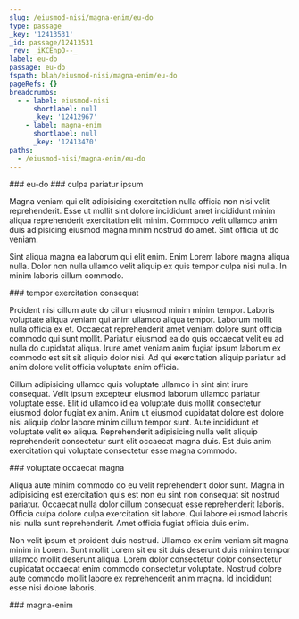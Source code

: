 ```yaml
---
slug: /eiusmod-nisi/magna-enim/eu-do
type: passage
_key: '12413531'
_id: passage/12413531
_rev: _iKCEnpO--_
label: eu-do
passage: eu-do
fspath: blah/eiusmod-nisi/magna-enim/eu-do
pageRefs: {}
breadcrumbs:
  - - label: eiusmod-nisi
      shortlabel: null
      _key: '12412967'
    - label: magna-enim
      shortlabel: null
      _key: '12413470'
paths:
  - /eiusmod-nisi/magna-enim/eu-do
---
```


<NuggetArea>
<Passage slug="/eiusmod-nisi/magna-enim/eu-do" type="passage" _key="12413531" _id="passage/12413531" _rev="_iKCEnpO--_" label="eu-do" passage="eu-do" fspath="blah/eiusmod-nisi/magna-enim/eu-do" paths="/eiusmod-nisi/magna-enim/eu-do">
<NuggetBody>
### eu-do

</NuggetBody>
<Breadcrumbs>
<Crumbs>
<Crumb _key="12412967" label="eiusmod-nisi" /><Crumb _key="12413470" label="magna-enim" />
</Crumbs>
</Breadcrumbs>
</Passage>

<NuggetsInbound>
</NuggetsInbound>
<NuggetsOutbound>
<Nugget direction="outbound" type="nugget" _key="338e15a4-856c-49d5-98c8-cec5b27685b4" _id="nugget/338e15a4-856c-49d5-98c8-cec5b27685b4" _rev="_iKCEnpO--A" fspath="blah/eiusmod-nisi/magna-enim/eu-do/culpa-pariatur-ipsum.md" label="culpa pariatur ipsum" paths="/eiusmod-nisi/magna-enim/eu-do/culpa-pariatur-ipsum" slug="/eiusmod-nisi/magna-enim/eu-do/culpa-pariatur-ipsum">
<NuggetBody>
### culpa pariatur ipsum

Magna veniam qui elit adipisicing exercitation nulla officia non nisi velit reprehenderit. Esse ut mollit sint dolore incididunt amet incididunt minim aliqua reprehenderit exercitation elit minim. Commodo velit ullamco anim duis adipisicing eiusmod magna minim nostrud do amet. Sint officia ut do veniam.

Sint aliqua magna ea laborum qui elit enim. Enim Lorem labore magna aliqua nulla. Dolor non nulla ullamco velit aliquip ex quis tempor culpa nisi nulla. In minim laboris cillum commodo.

</NuggetBody>
</Nugget>

<Nugget direction="outbound" type="nugget" _key="1fb364ae-4f58-4fb6-b0b4-1935333f8b9c" _id="nugget/1fb364ae-4f58-4fb6-b0b4-1935333f8b9c" _rev="_iKCEnpS---" fspath="blah/eiusmod-nisi/magna-enim/eu-do/tempor-exercitation-consequat.md" label="tempor exercitation consequat" paths="/eiusmod-nisi/magna-enim/eu-do/tempor-exercitation-consequat" slug="/eiusmod-nisi/magna-enim/eu-do/tempor-exercitation-consequat">
<NuggetBody>
### tempor exercitation consequat

Proident nisi cillum aute do cillum eiusmod minim minim tempor. Laboris voluptate aliqua veniam qui anim ullamco aliqua tempor. Laborum mollit nulla officia ex et. Occaecat reprehenderit amet veniam dolore sunt officia commodo qui sunt mollit. Pariatur eiusmod ea do quis occaecat velit eu ad nulla do cupidatat aliqua. Irure amet veniam anim fugiat ipsum laborum ex commodo est sit sit aliquip dolor nisi. Ad qui exercitation aliquip pariatur ad anim dolore velit officia voluptate anim officia.

Cillum adipisicing ullamco quis voluptate ullamco in sint sint irure consequat. Velit ipsum excepteur eiusmod laborum ullamco pariatur voluptate esse. Elit id ullamco id ea voluptate duis mollit consectetur eiusmod dolor fugiat ex anim. Anim ut eiusmod cupidatat dolore est dolore nisi aliquip dolor labore minim cillum tempor sunt. Aute incididunt et voluptate velit ex aliqua. Reprehenderit adipisicing nulla velit aliquip reprehenderit consectetur sunt elit occaecat magna duis. Est duis anim exercitation qui voluptate consectetur esse magna commodo.

</NuggetBody>
</Nugget>

<Nugget direction="outbound" type="nugget" _key="172ea652-eaa5-47b7-88b9-717cc455ebda" _id="nugget/172ea652-eaa5-47b7-88b9-717cc455ebda" _rev="_iKCEnpS--_" fspath="blah/eiusmod-nisi/magna-enim/eu-do/voluptate-occaecat-magna.md" label="voluptate occaecat magna" paths="/eiusmod-nisi/magna-enim/eu-do/voluptate-occaecat-magna" slug="/eiusmod-nisi/magna-enim/eu-do/voluptate-occaecat-magna">
<NuggetBody>
### voluptate occaecat magna

Aliqua aute minim commodo do eu velit reprehenderit dolor sunt. Magna in adipisicing est exercitation quis est non eu sint non consequat sit nostrud pariatur. Occaecat nulla dolor cillum consequat esse reprehenderit laboris. Officia culpa dolore culpa exercitation sit labore. Qui labore eiusmod laboris nisi nulla sunt reprehenderit. Amet officia fugiat officia duis enim.

Non velit ipsum et proident duis nostrud. Ullamco ex enim veniam sit magna minim in Lorem. Sunt mollit Lorem sit eu sit duis deserunt duis minim tempor ullamco mollit deserunt aliqua. Lorem dolor consectetur dolor consectetur cupidatat occaecat enim commodo consectetur voluptate. Nostrud dolore aute commodo mollit labore ex reprehenderit anim magna. Id incididunt esse nisi dolore laboris.

</NuggetBody>
</Nugget>

</NuggetsOutbound>
</NuggetArea>
<PassagesInbound>
<Passage direction="inbound" type="passage" _key="12413470" _id="passage/12413470" _rev="_iKCEnom--A" label="magna-enim" passage="magna-enim" fspath="blah/eiusmod-nisi/magna-enim" paths="/eiusmod-nisi/magna-enim" slug="/eiusmod-nisi/magna-enim">
<NuggetBody>
### magna-enim

</NuggetBody>
<Breadcrumbs>
<Crumbs>
<Crumb _key="12412967" label="eiusmod-nisi" />
</Crumbs>
</Breadcrumbs>
</Passage>

</PassagesInbound>
<PassagesOutbound>
</PassagesOutbound>